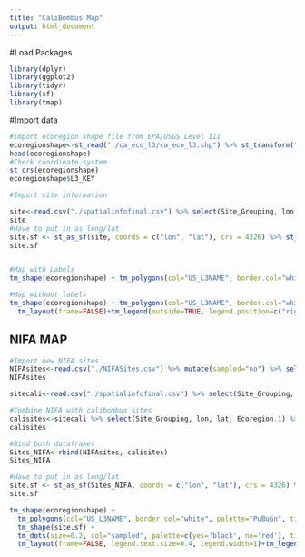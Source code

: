 ```yaml
---
title: "CaliBombus Map"
output: html_document
---
```


#Load Packages
```r
library(dplyr)
library(ggplot2)
library(tidyr)
library(sf)
library(tmap)


```
#Import data 
```r
#Import ecoregion shape file from EPA/USGS Level III 
ecoregionshape<-st_read("./ca_eco_l3/ca_eco_l3.shp") %>% st_transform("+proj=longlat +datum=WGS84")
head(ecoregionshape)
#Check coordinate system 
st_crs(ecoregionshape)
ecoregionshape$L3_KEY

#Import site information 

site<-read.csv("./spatialinfofinal.csv") %>% select(Site_Grouping, lon, lat) 
site
#Have to put in as long/lat
site.sf <- st_as_sf(site, coords = c("lon", "lat"), crs = 4326) %>% st_transform("+proj=longlat +datum=WGS84")
site.sf


#Map with Labels 
tm_shape(ecoregionshape) + tm_polygons(col="US_L3NAME", border.col="white", palette="PuBuGn", title="Ecoregion")+ tm_legend(outside = TRUE)+tm_shape(site.sf) + tm_dots(size=0.2, col="black")+tm_text("Site_Grouping", just = "left", ymod = 0.5, size = 0.8) 

#Map without labels
tm_shape(ecoregionshape) + tm_polygons(col="US_L3NAME", border.col="white", palette="PuBuGn", title="Ecoregion")+tm_shape(site.sf) + tm_dots(size=0.2, col="black")+
  tm_layout(frame=FALSE)+tm_legend(outside=TRUE, legend.position=c("right", "top"))


```

## NIFA MAP 
```r
#Import new NIFA sites 
NIFAsites<-read.csv("./NIFASites.csv") %>% mutate(sampled="no") %>% select(Site, lon, lat, Ecoregion, sampled) 
NIFAsites

sitecali<-read.csv("./spatialinfofinal.csv") %>% select(Site_Grouping, lon, lat, Ecoregion.1) 

#Combine NIFA with calibombus sites 
calisites<-sitecali %>% select(Site_Grouping, lon, lat, Ecoregion.1) %>% rename(Site=Site_Grouping) %>% rename(Ecoregion=Ecoregion.1) %>% mutate(sampled="yes")
calisites

#Bind both dataframes 
Sites_NIFA<-rbind(NIFAsites, calisites)
Sites_NIFA

#Have to put in as long/lat
site.sf <- st_as_sf(Sites_NIFA, coords = c("lon", "lat"), crs = 4326) %>% st_transform("+proj=longlat +datum=WGS84")
site.sf

tm_shape(ecoregionshape) + 
  tm_polygons(col="US_L3NAME", border.col="white", palette="PuBuGn", title="Ecoregion")+
  tm_shape(site.sf) + 
  tm_dots(size=0.2, col="sampled", palette=c(yes='black', no='red'), title="Sampling Status")+
  tm_layout(frame=FALSE, legend.text.size=0.4, legend.width=1)+tm_legend(legend.position=c("left", "top"), outside=TRUE)






```
